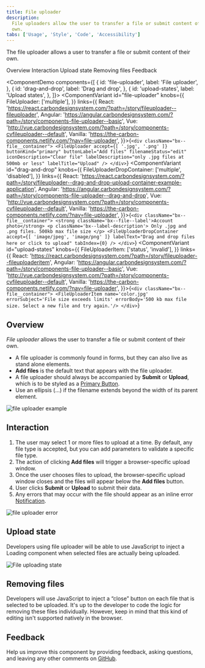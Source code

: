 ```yaml
---
title: File uploader
description:
  File uploaders allow the user to transfer a file or submit content of their
  own.
tabs: ['Usage', 'Style', 'Code', 'Accessibility']
---
```


<PageDescription>

The file uploader allows a user to transfer a file or submit content of their
own.

</PageDescription>

<AnchorLinks>

<AnchorLink>Overview</AnchorLink>
<AnchorLink>Interaction</AnchorLink>
<AnchorLink>Upload state</AnchorLink>
<AnchorLink>Removing files</AnchorLink>
<AnchorLink>Feedback</AnchorLink>

</AnchorLinks>

<ComponentDemo
  components={[
    {
      id: 'file-uploader',
      label: 'File uploader',
    },
    {
      id: 'drag-and-drop',
      label: 'Drag and drop',
    },
    {
      id: 'upload-states',
      label: 'Upload states',
    },
  ]}>
  <ComponentVariant
    id="file-uploader"
    knobs={{
      FileUploader: ['multiple'],
    }}
    links={{
      React:
        'https://react.carbondesignsystem.com/?path=/story/fileuploader--fileuploader',
      Angular:
        'https://angular.carbondesignsystem.com/?path=/story/components-file-uploader--basic',
      Vue:
        'http://vue.carbondesignsystem.com/?path=/story/components-cvfileuploader--default',
      Vanilla: 'https://the-carbon-components.netlify.com/?nav=file-uploader',
    }}>{`
      <div className="bx--file__container">
        <FileUploader
          accept={[
            '.jpg',
            '.png'
          ]}
          buttonKind="primary"
          buttonLabel="Add files"
          filenameStatus="edit"
          iconDescription="Clear file"
          labelDescription="only .jpg files at 500mb or less"
          labelTitle="Upload"
        />
      </div>
    `}</ComponentVariant>
  <ComponentVariant
    id="drag-and-drop"
    knobs={{
      FileUploaderDropContainer: ['multiple', 'disabled'],
    }}
    links={{
      React:
        'https://react.carbondesignsystem.com/?path=/story/fileuploader--drag-and-drop-upload-container-example-application',
      Angular:
        'https://angular.carbondesignsystem.com/?path=/story/components-file-uploader--drag-and-drop',
      Vue:
        'http://vue.carbondesignsystem.com/?path=/story/components-cvfileuploader--default',
      Vanilla: 'https://the-carbon-components.netlify.com/?nav=file-uploader',
    }}>{`
      <div className="bx--file__container">
        <strong className='bx--file--label'>Account photo</strong>
        <p className='bx--label-description'>
          Only .jpg and .png files. 500kb max file size
        </p>
        <FileUploaderDropContainer
          accept={[
            'image/jpeg',
            'image/png'
          ]}
          labelText="Drag and drop files here or click to upload"
          tabIndex={0}
        />
      </div>
    `}</ComponentVariant>
  <ComponentVariant
    id="upload-states"
    knobs={{
      FileUploaderItem: ['status', 'invalid'],
    }}
    links={{
      React:
        'https://react.carbondesignsystem.com/?path=/story/fileuploader--fileuploaderitem',
      Angular:
        'https://angular.carbondesignsystem.com/?path=/story/components-file-uploader--basic',
      Vue:
        'http://vue.carbondesignsystem.com/?path=/story/components-cvfileuploader--default',
      Vanilla: 'https://the-carbon-components.netlify.com/?nav=file-uploader',
    }}>{`
      <div className="bx--file__container">
        <FileUploaderItem name='color.jpg' errorSubject='File size exceeds limits' errorBody='500 kb max file size. Select a new file and try again.'/>
      </div>
    `}</ComponentVariant>
</ComponentDemo>

## Overview

_File uploader_ allows the user to transfer a file or submit content of their
own.

- A file uploader is commonly found in forms, but they can also live as stand
  alone elements.
- **Add files** is the default text that appears with the file uploader.
- A file uploader should always be accompanied by **Submit** or **Upload**,
  which is to be styled as a [Primary Button](/components/button/usage).
- Use an ellipsis (...) if the filename extends beyond the width of its parent
  element.

<Row>
<Column colLg={8}>

![file uploader example](images/file-uploader-usage-1.png)

</Column>
</Row>

## Interaction

1. The user may select 1 or more files to upload at a time. By default, any file
   type is accepted, but you can add parameters to validate a specific file
   type.
2. The action of clicking **Add files** will trigger a browser-specific upload
   window.
3. Once the user chooses files to upload, the browser-specific upload window
   closes and the files will appear below the **Add files** button.
4. User clicks **Submit** or **Upload** to submit their data.
5. Any errors that may occur with the file should appear as an inline error
   [Notification](/components/notification/usage).

<Row>
<Column colLg={8}>

![file uploader error](images/file-uploader-usage-2.png)

</Column>
</Row>

## Upload state

Developers using file uploader will be able to use JavaScript to inject a
Loading component when selected files are actually being uploaded.

<Row>
<Column colLg={8}>

![File uploading state](images/file-uploader-usage-3.png)

</Column>
</Row>

## Removing files

Developers will use JavaScript to inject a “close” button on each file that is
selected to be uploaded. It's up to the developer to code the logic for removing
these files individually. However, keep in mind that this kind of editing isn't
supported natively in the browser.

## Feedback

Help us improve this component by providing feedback, asking questions, and
leaving any other comments on
[GitHub](https://github.com/carbon-design-system/carbon-website/issues/new?assignees=&labels=feedback&template=feedback.md).
